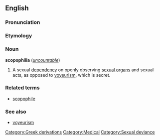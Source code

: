 ==English==
===Pronunciation===

===Etymology===

===Noun===
'''scopophilia''' (''[[uncountable]]'')

# A sexual [[dependency]] on openly observing [[sexual organs]] and sexual acts, as opposed to [[voyeurism]], which is secret.

===Related terms===
*[[scopophile]]

===See also===
*[[voyeurism]]

[[Category:Greek derivations]]
[[Category:Medical]]
[[Category:Sexual deviance]]
